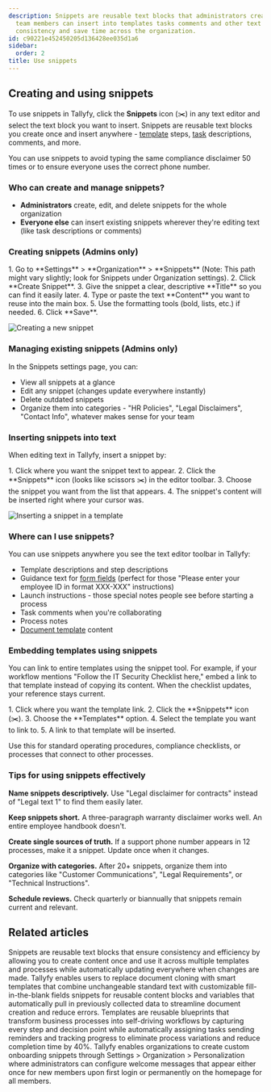 ```yaml
---
description: Snippets are reusable text blocks that administrators create once and
  team members can insert into templates tasks comments and other text areas to maintain
  consistency and save time across the organization.
id: c90221e452450205d136428ee035d1a6
sidebar:
  order: 2
title: Use snippets
---
```



## Creating and using snippets

To use snippets in Tallyfy, click the **Snippets** icon (✂️) in any text editor and select the text block you want to insert. Snippets are reusable text blocks you create once and insert anywhere - [template](/products/pro/documenting/templates/) steps, [task](/products/pro/tracking-and-tasks/tasks/) descriptions, comments, and more.

You can use snippets to avoid typing the same compliance disclaimer 50 times or to ensure everyone uses the correct phone number.

### Who can create and manage snippets?
- **Administrators** create, edit, and delete snippets for the whole organization
- **Everyone else** can insert existing snippets wherever they're editing text (like task descriptions or comments)

### Creating snippets (Admins only)

<Steps>
1. Go to **Settings** > **Organization** > **Snippets** (Note: This path might vary slightly; look for Snippets under Organization settings).
2. Click **Create Snippet**.
3. Give the snippet a clear, descriptive **Title** so you can find it easily later.
4. Type or paste the text **Content** you want to reuse into the main box.
5. Use the formatting tools (bold, lists, etc.) if needed.
6. Click **Save**.
</Steps>

![Creating a new snippet](https://screenshots.tallyfy.com/tallyfy%2Fpro%2Fdesktop-light-create-snippet1701483433378.png)

### Managing existing snippets (Admins only)

In the Snippets settings page, you can:
- View all snippets at a glance
- Edit any snippet (changes update everywhere instantly)
- Delete outdated snippets
- Organize them into categories - "HR Policies", "Legal Disclaimers", "Contact Info", whatever makes sense for your team

### Inserting snippets into text

When editing text in Tallyfy, insert a snippet by:

<Steps>
1. Click where you want the snippet text to appear.
2. Click the **Snippets** icon (looks like scissors ✂️) in the editor toolbar.
3. Choose the snippet you want from the list that appears.
4. The snippet's content will be inserted right where your cursor was.
</Steps>

![Inserting a snippet in a template](https://screenshots.tallyfy.com/tallyfy%2Fpro%2Fdesktop-light-insert-snippet-in-template-example.png)

### Where can I use snippets?

You can use snippets anywhere you see the text editor toolbar in Tallyfy:

- Template descriptions and step descriptions
- Guidance text for [form fields](/products/pro/tracking-and-tasks/tasks/what-are-form-fields-in-tallyfy/) (perfect for those "Please enter your employee ID in format XXX-XXX" instructions)
- Launch instructions - those special notes people see before starting a process
- Task comments when you're collaborating
- Process notes
- [Document template](/products/pro/documenting/documents/) content


### Embedding templates using snippets

You can link to entire templates using the snippet tool. For example, if your workflow mentions "Follow the IT Security Checklist here," embed a link to that template instead of copying its content. When the checklist updates, your reference stays current.

<Steps>
1. Click where you want the template link.
2. Click the **Snippets** icon (✂️).
3. Choose the **Templates** option.
4. Select the template you want to link to.
5. A link to that template will be inserted.
</Steps>

Use this for standard operating procedures, compliance checklists, or processes that connect to other processes.

### Tips for using snippets effectively


**Name snippets descriptively.** Use "Legal disclaimer for contracts" instead of "Legal text 1" to find them easily later.

**Keep snippets short.** A three-paragraph warranty disclaimer works well. An entire employee handbook doesn't.

**Create single sources of truth.** If a support phone number appears in 12 processes, make it a snippet. Update once when it changes.

**Organize with categories.** After 20+ snippets, organize them into categories like "Customer Communications", "Legal Requirements", or "Technical Instructions".

**Schedule reviews.** Check quarterly or biannually that snippets remain current and relevant.


## Related articles
<CardGrid>
<LinkTitleCard header="<b>Templates > Snippets</b>" href="/products/pro/documenting/templates/snippets/" > Snippets are reusable text blocks that ensure consistency and efficiency by allowing you to create content once and use it across multiple templates and processes while automatically updating everywhere when changes are made. </LinkTitleCard>
<LinkTitleCard header="<b>Features > Fill in the blanks</b>" href="/products/pro/tutorials/features/fill-in-the-blanks/" > Tallyfy enables users to replace document cloning with smart templates that combine unchangeable standard text with customizable fill-in-the-blank fields snippets for reusable content blocks and variables that automatically pull in previously collected data to streamline document creation and reduce errors. </LinkTitleCard>
<LinkTitleCard header="<b>Documenting > Templates</b>" href="/products/pro/documenting/templates/" > Templates are reusable blueprints that transform business processes into self-driving workflows by capturing every step and decision point while automatically assigning tasks sending reminders and tracking progress to eliminate process variations and reduce completion time by 40%. </LinkTitleCard>
<LinkTitleCard header="<b>Tutorials > Welcome snippets</b>" href="/products/pro/tutorials/how-to-create-a-custom-onboarding-snippet/" > Tallyfy enables organizations to create custom onboarding snippets through Settings > Organization > Personalization where administrators can configure welcome messages that appear either once for new members upon first login or permanently on the homepage for all members. </LinkTitleCard>
</CardGrid>